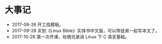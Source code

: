 # 大事记 {#history}

- 2017-08-26 开工找模板。
- 2017-09-28 买到《Linux Bible》实体书中文版，可以带徒弟一起写本文了。
- 2017-10-26 第一次开课，给俩兄弟讲 Linux 下 C 语言基础。
